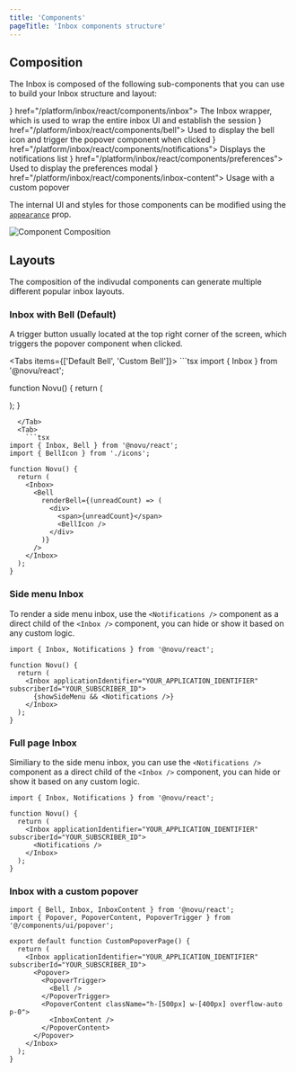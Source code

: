 ```yaml
---
title: 'Components'
pageTitle: 'Inbox components structure'
---
```



## Composition

The Inbox is composed of the following sub-components that you can use to build your Inbox structure and layout:

<Cards>
  <Card title="Inbox" icon={<Layout />} href="/platform/inbox/react/components/inbox">
    The Inbox wrapper, which is used to wrap the entire inbox UI and establish the session
  </Card>
  <Card title="Bell" icon={<Bell />} href="/platform/inbox/react/components/bell">
    Used to display the bell icon and trigger the popover component when clicked
  </Card>
  <Card title="Notifications" icon={<Code />} href="/platform/inbox/react/components/notifications">
    Displays the notifications list
  </Card>
  <Card title="Preferences" icon={<Sliders />} href="/platform/inbox/react/components/preferences">
    Used to display the preferences modal
  </Card>
  <Card
    title="InboxContent"
    icon={<Layout />}
    href="/platform/inbox/react/components/inbox-content">
    Usage with a custom popover
  </Card>
</Cards>

The internal UI and styles for those components can be modified using the [`appearance`](/platform/inbox/react/styling#appearance-prop) prop.

<img src="/images/inbox/component_composition.png" alt="Component Composition" />

## Layouts

The composition of the indivudal components can generate multiple different popular inbox layouts.

### Inbox with Bell (Default)

A trigger button usually located at the top right corner of the screen, which triggers the popover component when clicked.

<Tabs items={['Default Bell', 'Custom Bell']}>
  <Tab>
    ```tsx
import { Inbox } from '@novu/react';

function Novu() {
return (

<Inbox subscriberId="1" applicationIdentifier="1" />
); }

````
  </Tab>
  <Tab>
    ```tsx
import { Inbox, Bell } from '@novu/react';
import { BellIcon } from './icons';

function Novu() {
  return (
    <Inbox>
      <Bell
        renderBell={(unreadCount) => (
          <div>
            <span>{unreadCount}</span>
            <BellIcon />
          </div>
        )}
      />
    </Inbox>
  );
}
````

  </Tab>
</Tabs>

### Side menu Inbox

To render a side menu inbox, use the `<Notifications />` component as a direct child of the `<Inbox />` component, you can hide or show it based on any custom logic.

```tsx
import { Inbox, Notifications } from '@novu/react';

function Novu() {
  return (
    <Inbox applicationIdentifier="YOUR_APPLICATION_IDENTIFIER" subscriberId="YOUR_SUBSCRIBER_ID">
      {showSideMenu && <Notifications />}
    </Inbox>
  );
}
```

### Full page Inbox

Similiary to the side menu inbox, you can use the `<Notifications />` component as a direct child of the `<Inbox />` component, you can hide or show it based on any custom logic.

```tsx
import { Inbox, Notifications } from '@novu/react';

function Novu() {
  return (
    <Inbox applicationIdentifier="YOUR_APPLICATION_IDENTIFIER" subscriberId="YOUR_SUBSCRIBER_ID">
      <Notifications />
    </Inbox>
  );
}
```

### Inbox with a custom popover

```tsx
import { Bell, Inbox, InboxContent } from '@novu/react';
import { Popover, PopoverContent, PopoverTrigger } from '@/components/ui/popover';

export default function CustomPopoverPage() {
  return (
    <Inbox applicationIdentifier="YOUR_APPLICATION_IDENTIFIER" subscriberId="YOUR_SUBSCRIBER_ID">
      <Popover>
        <PopoverTrigger>
          <Bell />
        </PopoverTrigger>
        <PopoverContent className="h-[500px] w-[400px] overflow-auto p-0">
          <InboxContent />
        </PopoverContent>
      </Popover>
    </Inbox>
  );
}
```
